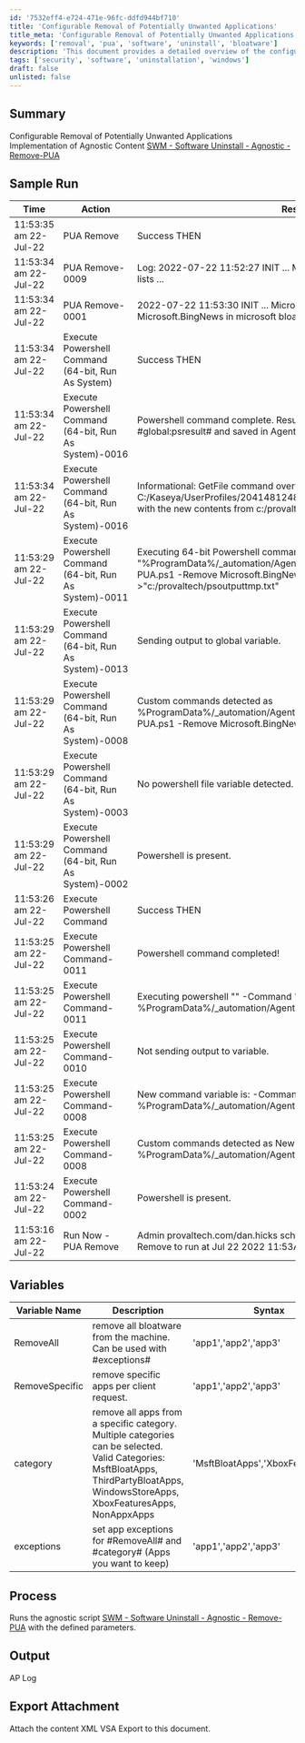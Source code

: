 ```yaml
---
id: '7532eff4-e724-471e-96fc-ddfd944bf710'
title: 'Configurable Removal of Potentially Unwanted Applications'
title_meta: 'Configurable Removal of Potentially Unwanted Applications'
keywords: ['removal', 'pua', 'software', 'uninstall', 'bloatware']
description: 'This document provides a detailed overview of the configurable removal of potentially unwanted applications (PUAs) using an agnostic script. It includes sample run logs, variable descriptions, and the overall process for executing the script effectively.'
tags: ['security', 'software', 'uninstallation', 'windows']
draft: false
unlisted: false
---
```

## Summary

Configurable Removal of Potentially Unwanted Applications  
Implementation of Agnostic Content [SWM - Software Uninstall - Agnostic - Remove-PUA](https://proval.itglue.com/DOC-5078775-9434539)

## Sample Run

| Time                     | Action                                          | Result                                                                                                                | User                          |
|--------------------------|-------------------------------------------------|-----------------------------------------------------------------------------------------------------------------------|-------------------------------|
| 11:53:35 am 22-Jul-22   | PUA Remove                                     | Success THEN                                                                                                         | provaltech.com/dan.hicks      |
| 11:53:34 am 22-Jul-22   | PUA Remove-0009                               | Log: 2022-07-22 11:52:27 INIT ... Microsoft.3DBuilder ... Checking the lists ...                                   | provaltech.com/dan.hicks      |
| 11:53:34 am 22-Jul-22   | PUA Remove-0001                               | 2022-07-22 11:53:30 INIT ... Microsoft.BingNews ... found Microsoft.BingNews in microsoft bloat apps list ...      | provaltech.com/dan.hicks      |
| 11:53:34 am 22-Jul-22   | Execute Powershell Command (64-bit, Run As System) | Success THEN                                                                                                         | provaltech.com/dan.hicks      |
| 11:53:34 am 22-Jul-22   | Execute Powershell Command (64-bit, Run As System)-0016 | Powershell command complete. Results returned to global variable #global:psresult# and saved in Agent's Documents tab of server. | provaltech.com/dan.hicks      |
| 11:53:34 am 22-Jul-22   | Execute Powershell Command (64-bit, Run As System)-0016 | Informational: GetFile command overwrote the server file C:/Kaseya/UserProfiles/204148124820810/GetFiles/../docs/psoutput.txt with the new contents from c:/provaltech/psoutput.txt in THEN step 3. | provaltech.com/dan.hicks      |
| 11:53:29 am 22-Jul-22   | Execute Powershell Command (64-bit, Run As System)-0011 | Executing 64-bit Powershell command as System: "" -command "%ProgramData%/_automation/AgentProcedure/PUARemove/Remove-PUA.ps1 -Remove Microsoft.BingNews" >"c:/provaltech/psoutputtmp.txt" | provaltech.com/dan.hicks      |
| 11:53:29 am 22-Jul-22   | Execute Powershell Command (64-bit, Run As System)-0013 | Sending output to global variable.                                                                                   | provaltech.com/dan.hicks      |
| 11:53:29 am 22-Jul-22   | Execute Powershell Command (64-bit, Run As System)-0008 | Custom commands detected as %ProgramData%/_automation/AgentProcedure/PUARemove/Remove-PUA.ps1 -Remove Microsoft.BingNews | provaltech.com/dan.hicks      |
| 11:53:29 am 22-Jul-22   | Execute Powershell Command (64-bit, Run As System)-0003 | No powershell file variable detected.                                                                                 | provaltech.com/dan.hicks      |
| 11:53:29 am 22-Jul-22   | Execute Powershell Command (64-bit, Run As System)-0002 | Powershell is present.                                                                                               | provaltech.com/dan.hicks      |
| 11:53:26 am 22-Jul-22   | Execute Powershell Command                     | Success THEN                                                                                                         | provaltech.com/dan.hicks      |
| 11:53:25 am 22-Jul-22   | Execute Powershell Command-0011                | Powershell command completed!                                                                                        | provaltech.com/dan.hicks      |
| 11:53:25 am 22-Jul-22   | Execute Powershell Command-0011                | Executing powershell "" -Command "New-Item -Type Directory -Path %ProgramData%/_automation/AgentProcedure -name PUARemove" "" | provaltech.com/dan.hicks      |
| 11:53:25 am 22-Jul-22   | Execute Powershell Command-0010                | Not sending output to variable.                                                                                     | provaltech.com/dan.hicks      |
| 11:53:25 am 22-Jul-22   | Execute Powershell Command-0008                | New command variable is: -Command "New-Item -Type Directory -Path %ProgramData%/_automation/AgentProcedure -name PUARemove" | provaltech.com/dan.hicks      |
| 11:53:25 am 22-Jul-22   | Execute Powershell Command-0008                | Custom commands detected as New-Item -Type Directory -Path %ProgramData%/_automation/AgentProcedure -name PUARemove | provaltech.com/dan.hicks      |
| 11:53:24 am 22-Jul-22   | Execute Powershell Command-0002                | Powershell is present.                                                                                               | provaltech.com/dan.hicks      |
| 11:53:16 am 22-Jul-22   | Run Now - PUA Remove                           | Admin provaltech.com/dan.hicks scheduled procedure Run Now - PUA Remove to run at Jul 22 2022 11:53AM               |                               |

## Variables

| Variable Name     | Description                                                                                  | Syntax                              |
|-------------------|----------------------------------------------------------------------------------------------|-------------------------------------|
| RemoveAll         | remove all bloatware from the machine. Can be used with #exceptions#                       | 'app1','app2','app3'                |
| RemoveSpecific    | remove specific apps per client request.                                                    | 'app1','app2','app3'                |
| category          | remove all apps from a specific category. Multiple categories can be selected. Valid Categories: MsftBloatApps, ThirdPartyBloatApps, WindowsStoreApps, XboxFeaturesApps, NonAppxApps | 'MsftBloatApps','XboxFeatureApps'   |
| exceptions        | set app exceptions for #RemoveAll# and #category# (Apps you want to keep)                 | 'app1','app2','app3'                |

## Process

Runs the agnostic script [SWM - Software Uninstall - Agnostic - Remove-PUA](https://proval.itglue.com/DOC-5078775-9434539) with the defined parameters.

## Output

AP Log

## Export Attachment

Attach the content XML VSA Export to this document.












